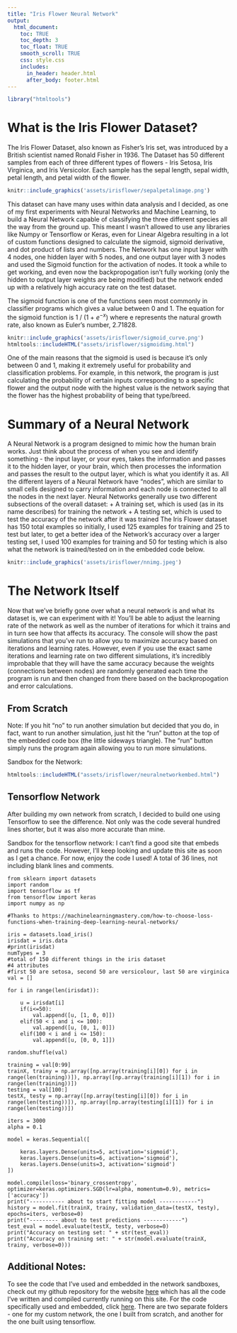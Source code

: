 ```yaml
---
title: "Iris Flower Neural Network"
output: 
  html_document:
    toc: TRUE
    toc_depth: 3
    toc_float: TRUE
    smooth_scroll: TRUE
    css: style.css
    includes: 
      in_header: header.html
      after_body: footer.html
---
```


```r
library("htmltools")
```
# What is the Iris Flower Dataset?

The Iris Flower Dataset, also known as Fisher's Iris set, was introduced by a British scientist named Ronald Fisher in 1936. The Dataset has 50 different samples from each of three different types of flowers - Iris Setosa, Iris Virginica, and Iris Versicolor. Each sample has the sepal length, sepal width, petal length, and petal width of the flower. 

```r
knitr::include_graphics('assets/irisflower/sepalpetalimage.png')
```

This dataset can have many uses within data analysis and I decided, as one of my first experiments with Neural Networks and Machine Learning, to build a Neural Network capable of classifying the three different species all the way from the ground up. This meant I wasn't allowed to use any libraries like Numpy or Tensorflow or Keras, even for Linear Algebra resulting in a lot of custom functions designed to calculate the sigmoid, sigmoid derivative, and dot product of lists and numbers. The Network has one input layer with 4 nodes, one hidden layer with 5 nodes, and one output layer with 3 nodes and used the Sigmoid function for the activation of nodes. It took a while to get working, and even now the backpropogation isn't fully working (only the hidden to output layer weights are being modified) but the network ended up with a relatively high accuracy rate on the test dataset. 

The sigmoid function is one of the functions seen most commonly in classifier programs which gives a value between 0 and 1. The equation for the sigmoid function is 1 / (1 + $e^{-x}$) where e represents the natural growth rate, also known as Euler's number, 2.71828.



```r
knitr::include_graphics('assets/irisflower/sigmoid_curve.png')
htmltools::includeHTML("assets/irisflower/sigmoidimg.html")
```



One of the main reasons that the sigmoid is used is because it's only between 0 and 1, making it extremely useful for probability and classification problems. For example, in this network, the program is just calculating the probability of certain inputs corresponding to a specific flower and the output node with the highest value is the network saying that the flower has the highest probability of being that type/breed. 

# Summary of a Neural Network
A Neural Network is a program designed to mimic how the human brain works. Just think about the process of when you see and identify something - the input layer, or your eyes, takes the information and passes it to the hidden layer, or your brain, which then processes the information and passes the result to the output layer, which is what you identify it as. All the different layers of a Neural Network have "nodes", which are similar to small cells designed to carry information and each node is connected to all the nodes in the next layer. 
Neural Networks generally use two different subsections of the overall dataset: 
+ A training set, which is used (as in its name describes) for training the network
+ A testing set, which is used to test the accuracy of the network after it was trained
The Iris Flower dataset has 150 total examples so initially, I used 125 examples for training and 25 to test but later, to get a better idea of the Network's accuracy over a larger testing set, I used 100 examples for training and 50 for testing which is also what the network is trained/tested on in the embedded code below. 

```r
knitr::include_graphics('assets/irisflower/nnimg.jpeg')
```

# The Network Itself

Now that we've briefly gone over what a neural network is and what its dataset is, we can experiment with it! You'll be able to adjust the learning rate of the network as well as the number of iterations for which it trains and in turn see how that affects its accuracy.
The console will show the past simulations that you've run to allow you to maximize accuracy based on iterations and learning rates. However, even if you use the exact same iterations and learning rate on two different simulations, it's incredibly improbable that they will have the same accuracy because the weights (connections between nodes) are randomly generated each time the program is run and then changed from there based on the backpropogation and error calculations. 

## From Scratch

Note: If you hit "no" to run another simulation but decided that you do, in fact, want to run another simulation, just hit the "run" button at the top of the embedded code box (the little sideways triangle). The "run" button simply runs the program again allowing you to run more simulations. 

Sandbox for the Network: 
```r
htmltools::includeHTML("assets/irisflower/neuralnetworkembed.html")
```

## Tensorflow Network

After building my own network from scratch, I decided to build one using Tensorflow to see the difference. Not only was the code several hundred lines shorter, but it was also more accurate than mine. 

Sandbox for the tensorflow network: 
I can't find a good site that embeds and runs the code. However, I'll keep looking and update this site as soon as I get a chance. For now, enjoy the code I used! A total of 36 lines, not including blank lines and comments. 
```
from sklearn import datasets
import random
import tensorflow as tf
from tensorflow import keras
import numpy as np

#Thanks to https://machinelearningmastery.com/how-to-choose-loss-functions-when-training-deep-learning-neural-networks/

iris = datasets.load_iris()
irisdat = iris.data
#print(irisdat)
numTypes = 3
#total of 150 different things in the iris dataset
#4 attributes
#first 50 are setosa, second 50 are versicolour, last 50 are virginica
val = []

for i in range(len(irisdat)):

    u = irisdat[i]
    if(i<=50): 
        val.append([u, [1, 0, 0]])
    elif(50 < i and i <= 100):
        val.append([u, [0, 1, 0]])
    elif(100 < i and i <= 150):
        val.append([u, [0, 0, 1]])

random.shuffle(val)

training = val[0:99]
trainX, trainy = np.array([np.array(training[i][0]) for i in range(len(training))]), np.array([np.array(training[i][1]) for i in range(len(training))])
testing = val[100:]
testX, testy = np.array([np.array(testing[i][0]) for i in range(len(testing))]), np.array([np.array(testing[i][1]) for i in range(len(testing))])

iters = 3000
alpha = 0.1

model = keras.Sequential([

    keras.layers.Dense(units=5, activation='sigmoid'), 
    keras.layers.Dense(units=6, activation='sigmoid'),
    keras.layers.Dense(units=3, activation='sigmoid')
])

model.compile(loss='binary_crossentropy', optimizer=keras.optimizers.SGD(lr=alpha, momentum=0.9), metrics=['accuracy'])
print("----------- about to start fitting model ------------")
history = model.fit(trainX, trainy, validation_data=(testX, testy), epochs=iters, verbose=0)
print("--------- about to test predictions ------------")
test_eval = model.evaluate(testX, testy, verbose=0)
print("Accuracy on testing set: " + str(test_eval))
print("Accuracy on training set: " + str(model.evaluate(trainX, trainy, verbose=0)))
```

## Additional Notes: 

To see the code that I've used and embedded in the network sandboxes, check out my github repository for the website [here](https://github.com/ThunderingWest4/thunderingwest4.github.io) which has all the code I've written and compiled currently running on this site. For the code specifically used and embedded, click [here](https://github.com/ThunderingWest4/thunderingwest4.github.io/tree/master/Code_for_iris_flower_nn/). There are two separate folders - one for my custom network, the one I built from scratch, and another for the one built using tensorflow. 

